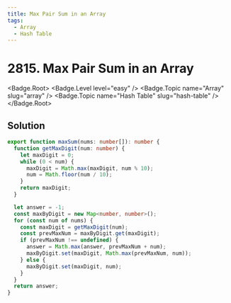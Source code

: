 ```yaml
---
title: Max Pair Sum in an Array
tags:
  - Array
  - Hash Table
---
```


# 2815. Max Pair Sum in an Array

<Badge.Root>
  <Badge.Level level="easy" />
  <Badge.Topic name="Array" slug="array" />
  <Badge.Topic name="Hash Table" slug="hash-table" />
</Badge.Root>

## Solution

```typescript filename="solution.ts" copy
export function maxSum(nums: number[]): number {
  function getMaxDigit(num: number) {
    let maxDigit = 0;
    while (0 < num) {
      maxDigit = Math.max(maxDigit, num % 10);
      num = Math.floor(num / 10);
    }
    return maxDigit;
  }

  let answer = -1;
  const maxByDigit = new Map<number, number>();
  for (const num of nums) {
    const maxDigit = getMaxDigit(num);
    const prevMaxNum = maxByDigit.get(maxDigit);
    if (prevMaxNum !== undefined) {
      answer = Math.max(answer, prevMaxNum + num);
      maxByDigit.set(maxDigit, Math.max(prevMaxNum, num));
    } else {
      maxByDigit.set(maxDigit, num);
    }
  }
  return answer;
}
```

<ProblemLink
  codingSite="leetcode"
  href="https://leetcode.com/problems/max-pair-sum-in-an-array"
  title="Max Pair Sum in an Array"
/>
